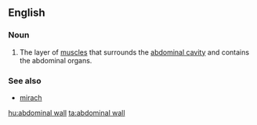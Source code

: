 ==English==
{{wikipedia}}
===Noun===
{{en-noun|sg=[[abdominal]] [[wall]]}}

# The layer of [[muscle]]s that surrounds the [[abdominal cavity]] and contains the abdominal organs.

===See also===
* [[mirach]]

[[hu:abdominal wall]]
[[ta:abdominal wall]]